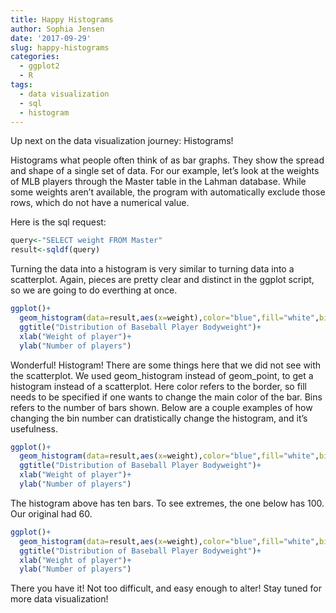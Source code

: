 ```yaml
---
title: Happy Histograms
author: Sophia Jensen
date: '2017-09-29'
slug: happy-histograms
categories:
  - ggplot2
  - R
tags:
  - data visualization
  - sql
  - histogram
---
```


Up next on the data visualization journey: Histograms!

Histograms what people often think of as bar graphs. They show the spread and shape of a single set of data. For our example, let's look at the weights of MLB players through the Master table in the Lahman database. While some weights aren't available, the program with automatically exclude those rows, which do not have a numerical value.

Here is the sql request:

```r
query<-"SELECT weight FROM Master"
result<-sqldf(query)
```

Turning the data into a histogram is very similar to turning data into a scatterplot. Again, pieces are pretty clear and distinct in the ggplot script, so we are going to do everthing at once.

```r
ggplot()+
  geom_histogram(data=result,aes(x=weight),color="blue",fill="white",bins=60)+
  ggtitle("Distribution of Baseball Player Bodyweight")+
  xlab("Weight of player")+
  ylab("Number of players")
```

Wonderful! Histogram! There are some things here that we did not see with the scatterplot. We used geom_histogram instead of geom_point, to get a histogram instead of a scatterplot. Here color refers to the border, so fill needs to be specified if one wants to change the main color of the bar. Bins refers to the number of bars shown. Below are a couple examples of how changing the bin number can dratistically change the histogram, and it's usefulness.

```r
ggplot()+
  geom_histogram(data=result,aes(x=weight),color="blue",fill="white",bins=10)+
  ggtitle("Distribution of Baseball Player Bodyweight")+
  xlab("Weight of player")+
  ylab("Number of players")
```

The histogram above has ten bars. To see extremes, the one below has 100. Our original had 60.

```r
ggplot()+
  geom_histogram(data=result,aes(x=weight),color="blue",fill="white",bins=100)+
  ggtitle("Distribution of Baseball Player Bodyweight")+
  xlab("Weight of player")+
  ylab("Number of players")
```

There you have it! Not too difficult, and easy enough to alter! Stay tuned for more data visualization!